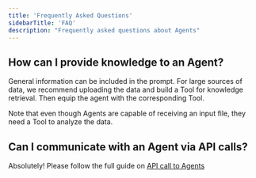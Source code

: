 ```yaml
---
title: 'Frequently Asked Questions'
sidebarTitle: 'FAQ'
description: "Frequently asked questions about Agents"
---
```


## How can I provide knowledge to an Agent?
General information can be included in the prompt. For large sources of data, we 
recommend uploading the data and build a Tool for knowledge retrieval. Then equip
the agent with the corresponding Tool.

Note that even though Agents are capable of receiving an input file, they need a 
Tool to analyze the data.

## Can I communicate with an Agent via API calls?
Absolutely!
Please follow the full guide on [API call to Agents](/agent/agent-api)